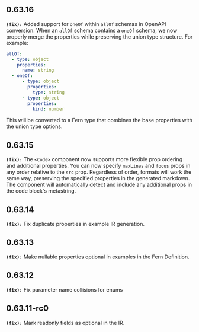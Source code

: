 ## 0.63.16
**`(fix):`** Added support for `oneOf` within `allOf` schemas in OpenAPI conversion. When an `allOf` schema contains a `oneOf` schema, we now properly merge the properties while preserving the union type structure. For example:

```yaml
allOf:
  - type: object
    properties:
      name: string
  - oneOf:
      - type: object
        properties:
          type: string
      - type: object
        properties:
          kind: number
```

This will be converted to a Fern type that combines the base properties with the union type options.


## 0.63.15
**`(fix):`** The `<Code>` component now supports more flexible prop ordering and additional properties. You can now specify `maxLines` and `focus` props in any order relative to the `src` prop. Regardless of order, formats will work the same way, preserving the specified properties in the generated markdown. The component will automatically detect and include any additional props in the code block's metastring.

## 0.63.14
**`(fix):`** Fix duplicate properties in example IR generation.

## 0.63.13
**`(fix):`** Make nullable properties optional in examples in the Fern Definition.

## 0.63.12
**`(fix):`** Fix parameter name collisions for enums

## 0.63.11-rc0
**`(fix):`** Mark readonly fields as optional in the IR.



